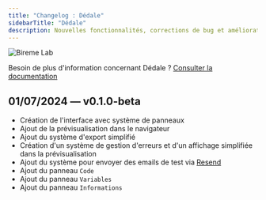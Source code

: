 ```yaml
---
title: "Changelog : Dédale"
sidebarTitle: "Dédale"
description: Nouvelles fonctionnalités, corrections de bug et améliorations apportées à Dédale
---
```


<img
  className="block"
  src="/images/dedale.webp"
  alt="Bireme Lab"
/>

<Info>Besoin de plus d'information concernant Dédale ? [Consulter la documentation](/dedale/introduction)</Info>

## 01/07/2024 — v0.1.0-beta

- Création de l'interface avec système de panneaux
- Ajout de la prévisualisation dans le navigateur
- Ajout du système d'export simplifié
- Création d'un système de gestion d'erreurs et d'un affichage simplifiée dans la prévisualisation
- Ajout du système pour envoyer des emails de test via [Resend](https://resend.com)
- Ajout du panneau `Code`
- Ajout du panneau `Variables`
- Ajout du panneau `Informations`
